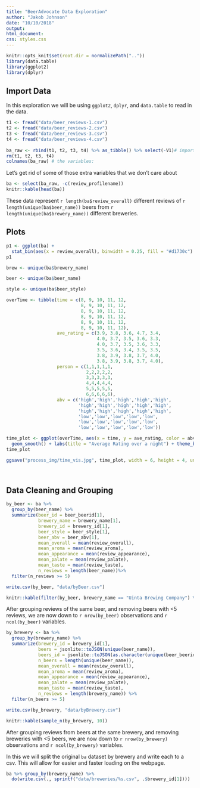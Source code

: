 ```yaml
---
title: "BeerAdvocate Data Exploration"
author: "Jakob Johnson"
date: "10/10/2018"
output: 
html_document:
css: styles.css
---
```


```r
knitr::opts_knit$set(root.dir = normalizePath(".."))
library(data.table)
library(ggplot2)
library(dplyr)
```

## Import Data

In this exploration we will be using `ggplot2`, `dplyr`, and `data.table` to read in the data.

```r
t1 <- fread("data/beer_reviews-1.csv")
t2 <- fread("data/beer_reviews-2.csv")
t3 <- fread("data/beer_reviews-3.csv")
t4 <- fread("data/beer_reviews-4.csv")
  
ba_raw <- rbind(t1, t2, t3, t4) %>% as_tibble() %>% select(-V1)# import the data as a dplyr tibble
rm(t1, t2, t3, t4)
colnames(ba_raw) # the variables:
```

Let's get rid of some of those extra variables that we don't care about

```r
ba <- select(ba_raw, -c(review_profilename))
knitr::kable(head(ba))
```

These data represent `r length(ba$review_overall)` different reviews of `r length(unique(ba$beer_name))` beers from `r length(unique(ba$brewery_name))` different breweries. 

## Plots

```r
p1 <- ggplot(ba) +
  stat_bin(aes(x = review_overall), binwidth = 0.25, fill = "#d1730c")
p1
```

```r

brew <- unique(ba$brewery_name)

beer <- unique(ba$beer_name)

style <- unique(ba$beer_style)

```

```r

overTime <- tibble(time = c(8, 9, 10, 11, 12,
                            8, 9, 10, 11, 12,
                            8, 9, 10, 11, 12,
                            8, 9, 10, 11, 12,
                            8, 9, 10, 11, 12,
                            8, 9, 10, 11, 12), 
                   ave_rating = c(3.9, 3.8, 3.6, 4.7, 3.4, 
                                  4.0, 3.7, 3.5, 3.6, 3.3, 
                                  4.0, 3.7, 3.5, 3.6, 3.3,
                                  3.5, 3.6, 3.4, 3.5, 3.5, 
                                  3.8, 3.9, 3.8, 3.7, 4.0, 
                                  3.8, 3.9, 3.8, 3.7, 4.0),
                   person = c(1,1,1,1,1,
                              2,2,2,2,2,
                              3,3,3,3,3,
                              4,4,4,4,4,
                              5,5,5,5,5,
                              6,6,6,6,6),
                   abv = c('high','high','high','high','high',
                           'high','high','high','high','high',
                           'high','high','high','high','high',
                           'low','low','low','low','low',
                           'low','low','low','low','low',
                           'low','low','low','low','low'))

time_plot <- ggplot(overTime, aes(x = time, y = ave_rating, color = abv)) + 
  geom_smooth() + labs(title = "Average Rating over a night") + theme_bw()
time_plot

ggsave("process_img/time_vis.jpg", time_plot, width = 6, height = 4, units = 'in')

```

<br>

## Data Cleaning and Grouping

```r
by_beer <- ba %>%
  group_by(beer_name) %>%
  summarize(beer_id = beer_beerid[1],
            brewery_name = brewery_name[1],
            brewery_id = brewery_id[1],
            beer_style = beer_style[1],
            beer_abv = beer_abv[1],
            mean_overall = mean(review_overall),
            mean_aroma = mean(review_aroma),
            mean_appearance = mean(review_appearance),
            mean_palate = mean(review_palate),
            mean_taste = mean(review_taste),
            n_reviews = length(beer_name))%>%
  filter(n_reviews >= 5)

write.csv(by_beer, "data/byBeer.csv")

knitr::kable(filter(by_beer, brewery_name == "Uinta Brewing Company") %>% head(.,10))
```

After grouping reviews of the same beer, and removing beers with <5 reviews, we are now down to `r nrow(by_beer)` observations and `r ncol(by_beer)` variables. 

```r
by_brewery <- ba %>%
  group_by(brewery_name) %>%
  summarize(brewery_id = brewery_id[1],
            beers = jsonlite::toJSON(unique(beer_name)), 
            beers_id = jsonlite::toJSON(as.character(unique(beer_beerid))), 
            n_beers = length(unique(beer_name)),
            mean_overall = mean(review_overall),
            mean_aroma = mean(review_aroma),
            mean_appearance = mean(review_appearance),
            mean_palate = mean(review_palate),
            mean_taste = mean(review_taste),
            n_reviews = length(brewery_name)) %>%
  filter(n_beers >= 5)

write.csv(by_brewery, "data/byBrewery.csv")

knitr::kable(sample_n(by_brewery, 10))
```

After grouping reviews from beers at the same brewery, and removing breweries with <5 beers, we are now down to `r nrow(by_brewery)` observations and `r ncol(by_brewery)` variables. 


In this we will split the original `ba` dataset by brewery and write each to a csv. This will allow for easier and faster loading on the webpage. 

```r
ba %>% group_by(brewery_name) %>%
  do(write.csv(., sprintf("data/breweries/%s.csv", .$brewery_id[1])))
```
